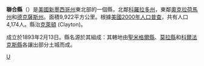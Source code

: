 {{Otheruses|聯合縣|subject=美國新墨西哥州的一個縣|other=同名的縣}}
<!--[[File:Map_of_New_Mexico_highlighting_Union_County.svg|250px]]-->
{{Infobox U.S. County |
 county  = 聯合縣|
 state = 新墨西哥州 |
 en county  = Union County|
 en state = New Mexico |
 seal =  |
 map = Map of New Mexico highlighting Union County.svg |
 map size = 200|
 founded =  |
 seat = [[Clayton,_New_Mexico|Clayton]] | 
 area = 9,922 [[km²|km²]] (3,831 [[square_mile|mi²]]) |
 area water = 2 km² (1 mi²) |
 area percentage = 0.02% |
 census yr = 2000|
 pop = 4,174 |
 density = >1|
 web =  |
|}}
'''聯合縣'''（{{lang-en|Union County}}）是[[美國|美國]][[新墨西哥州|新墨西哥州]]東北部的一個縣，北鄰[[科羅拉多州|科羅拉多州]]，東鄰[[奧克拉荷馬州|奧克拉荷馬州]]和[[德克薩斯州|德克薩斯州]]。面積9,922平方公里。根據[[美國2000年人口普查|美國2000年人口普查]]，共有人口4,174人。縣治[[克萊頓_(新墨西哥州)|克萊頓]] (Clayton)。

成立於1893年2月13日。縣名源於其組成：其轄地由[[聖米格爾縣_(新墨西哥州)|聖米格爾縣]]、[[莫拉縣_(新墨西哥州)|莫拉縣]]和[[科爾法克斯縣_(新墨西哥州)|科爾法克斯縣]]各讓出部分土城而成。

[[Category:新墨西哥州行政区划|U]]